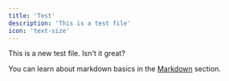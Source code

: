 ```yaml
---
title: 'Test'
description: 'This is a test file'
icon: 'text-size'
---
```


This is a new test file. Isn't it great?

You can learn about markdown basics in the [Markdown](/essentials/markdown#subtitles) section.